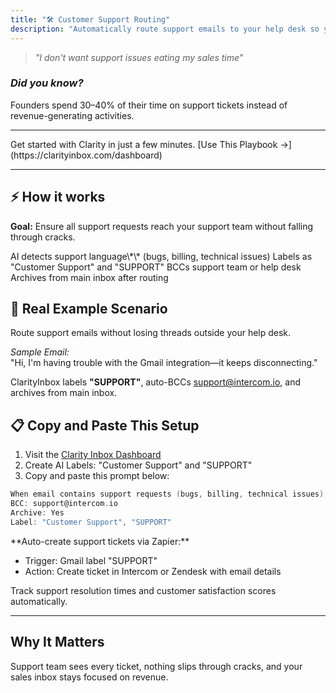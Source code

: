 ```yaml
---
title: "🛠️ Customer Support Routing"
description: "Automatically route support emails to your help desk so you can focus on revenue-generating activities."
---
```


> _"I don't want support issues eating my sales time"_

### _Did you know?_

Founders spend 30–40% of their time on support tickets instead of revenue-generating activities.

---

<Tip>
  Get started with Clarity in just a few minutes. [Use This Playbook →](https://clarityinbox.com/dashboard)
</Tip>

---

## ⚡️ How it works

**Goal:** Ensure all support requests reach your support team without falling through cracks.

<Steps>
  <Step title="First Step">
    AI detects support language\*\* (bugs, billing, technical issues)
  </Step>
  <Step title="Second Step">
    Labels as "Customer Support" and "SUPPORT"
  </Step>
  <Step title="Third Step">
    BCCs support team or help desk
  </Step>
  <Step title="Fourth Step">
    Archives from main inbox after routing
  </Step>
</Steps>

## 🔮 Real Example Scenario

Route support emails without losing threads outside your help desk.

_Sample Email:_\
"Hi, I'm having trouble with the Gmail integration—it keeps disconnecting."

ClarityInbox labels **"SUPPORT"**, auto-BCCs [support@intercom.io](mailto:support@intercom.io), and archives from main inbox.

## 📋 Copy and Paste This Setup

1. Visit the [Clarity Inbox Dashboard](https://app.clarityinbox.com/dashboard)
2. Create AI Labels: "Customer Support" and "SUPPORT"
3. Copy and paste this prompt below:

<CodeGroup>

```c Copy & Edit Prompt
When email contains support requests (bugs, billing, technical issues), 
BCC: support@intercom.io 
Archive: Yes 
Label: "Customer Support", "SUPPORT"
```

</CodeGroup>

<Accordion title="Advanced: Auto-create Tickets">
  **Auto-create support tickets via Zapier:**

  - Trigger: Gmail label "SUPPORT"
  - Action: Create ticket in Intercom or Zendesk with email details
</Accordion>

<Accordion title="Future Enhancement">
  Track support resolution times and customer satisfaction scores automatically.
</Accordion>

---

## Why It Matters

Support team sees every ticket, nothing slips through cracks, and your sales inbox stays focused on revenue.